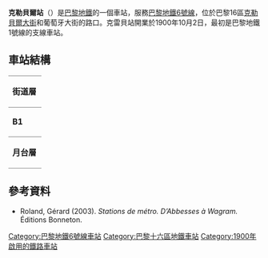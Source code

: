 {{Infobox station
| name                = 克勒貝爾站
| symbol_location     = paris
| symbol              = m
| symbol2             = 
| type                = [[巴黎地鐵|巴黎地鐵]]車站
| image               = [[File:Kleber-clean.jpg|300px]]
| alt                 = 
| caption             = 
| other_name          = 
| address             = [[巴黎16區|巴黎16區]]
| borough             = [[法蘭西島|法蘭西島]]
| country             = 法國
| iso_region          = FR_scale:2000
| coordinates_display = title
| coordinates_format  = dms
| latd  = 48.871138| latm  = | lats  = | latNS  = 
| longd = 2.293118| longm = | longs = | longEW = 
| coordinates         = 
| owned               = [[RATP|RATP]]
| operator            = [[RATP|RATP]]
| line                = 
| disabled            = 
| zone                = 1
| opened              = {{Start-date|1900年10月2日}}
| closed              = <!-- {{End date|YYYY|MM|DD|df=y}} -->
| services            = 
| map_type            = France Paris
}}
'''克勒貝爾站'''（{{lang-fr|Kléber}}）是[[巴黎地鐵|巴黎地鐵]]的一個車站，服務[[巴黎地鐵6號線|巴黎地鐵6號線]]，位於巴黎16區[[克勒貝爾大街|克勒貝爾大街]]和葡萄牙大街的路口。克雷貝站開業於1900年10月2日，最初是巴黎地鐵1號線的支線車站。
== 車站結構 ==
{| border=0 cellspacing=0 cellpadding=3
|style="border-bottom:solid 1px gray;border-top:solid 1px gray;" width=50 valign=top|'''街道層'''
|-
|style="border-bottom:solid 1px gray;border-top:solid 1px gray;" width=50 valign=top|'''B1'''
|style="border-top:solid 1px gray;border-bottom:solid 1px gray;" width=100 valign=top|月台連接夾層
|-
|style="border-bottom:solid 1px gray;" width=50 rowspan=10 valign=top|'''月台層'''
|style="border-bottom:solid 1px gray;" width=150|往夏爾·戴高樂-星形
|style="border-bottom:solid 1px gray;" width=390|{{arrow|L}} [[File:Metro-M.svg|16x16px]][[File:Paris_Metro_6.svg|16x16px]]往[[夏爾·戴高樂-星形站|夏爾·戴高樂-星形]]<small>（總站）</small>
|-
|style="border-top:solid 2px black;border-right:solid 2px black;border-left:solid 2px black;border-bottom:solid 2px black;" colspan=2|<center><small>[[島式月台|島式月台]]，左/右側開門</small></center>
|-
|style="border-bottom:solid 1px gray;" width=150|往夏爾·戴高樂-星形
|style="border-bottom:solid 1px gray;" width=390|{{arrow|L}} [[File:Metro-M.svg|16x16px]][[File:Paris_Metro_6.svg|16x16px]]往夏爾·戴高樂-星形<small>（總站）</small>
|-
|往民族
|{{arrow|R}} [[File:Metro-M.svg|16x16px]][[File:Paris_Metro_6.svg|16x16px]]往[[民族站_(巴黎地鐵)|民族]]<small>（[[樹林站_(巴黎地鐵)|樹林]]）</small>
|-
|style="border-top:solid 2px black;border-right:solid 2px black;border-left:solid 2px black;border-bottom:solid 2px black;" colspan=2|<center><small>[[島式月台|島式月台]]，左/右側開門</small></center>
|-
|往民族
|{{arrow|R}} [[File:Metro-M.svg|16x16px]][[File:Paris_Metro_6.svg|16x16px]]往民族<small>（樹林）</small>
|}
{{commons category|Kléber (Paris Metro)}}

==參考資料==
*Roland, Gérard (2003). ''Stations de métro. D’Abbesses à Wagram.'' Éditions Bonneton.

{{巴黎地鐵6號線}}
{{DEFAULTSORT:Kléber}}
[[Category:巴黎地鐵6號線車站|Category:巴黎地鐵6號線車站]]
[[Category:巴黎十六區地鐵車站|Category:巴黎十六區地鐵車站]]
[[Category:1900年啟用的鐵路車站|Category:1900年啟用的鐵路車站]]